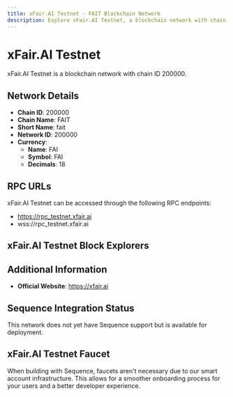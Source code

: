 ```yaml
--- 
title: xFair.AI Testnet - FAIT Blockchain Network
description: Explore xFair.AI Testnet, a blockchain network with chain ID 200000. Learn about its native currency, FAI, and how to interact with the network.
---
```


# xFair.AI Testnet

xFair.AI Testnet is a blockchain network with chain ID 200000.

## Network Details

- **Chain ID**: 200000
- **Chain Name**: FAIT
- **Short Name**: fait
- **Network ID**: 200000
- **Currency**: 
  - **Name**: FAI
  - **Symbol**: FAI
  - **Decimals**: 18

## RPC URLs

xFair.AI Testnet can be accessed through the following RPC endpoints:

- https://rpc_testnet.xfair.ai
- wss://rpc_testnet.xfair.ai

## xFair.AI Testnet Block Explorers



## Additional Information

- **Official Website**: https://xfair.ai

## Sequence Integration Status

This network does not yet have Sequence support but is available for deployment.

## xFair.AI Testnet Faucet

When building with Sequence, faucets aren't necessary due to our smart account infrastructure. This allows for a smoother onboarding process for your users and a better developer experience.
